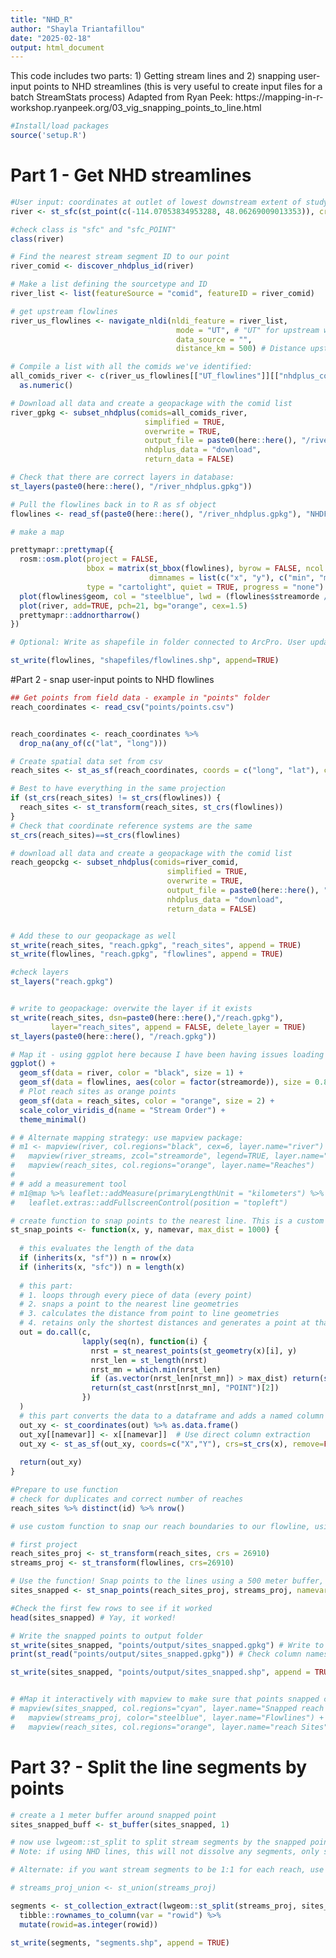 ```yaml
---
title: "NHD_R"
author: "Shayla Triantafillou"
date: "2025-02-18"
output: html_document
---
```


This code includes two parts: 1) Getting stream lines and 2) snapping user-input points to NHD streamlines (this is very useful to create input files for a batch StreamStats process)
Adapted from Ryan Peek: https://mapping-in-r-workshop.ryanpeek.org/03_vig_snapping_points_to_line.html

```r
#Install/load packages
source('setup.R')
```
# Part 1 - Get NHD streamlines

```r
#User input: coordinates at outlet of lowest downstream extent of study site. Input as (x, y), so (longitude, latitude)
river <- st_sfc(st_point(c(-114.07053834953288, 48.06269009013353)), crs = 4326)

#check class is "sfc" and "sfc_POINT"
class(river)

# Find the nearest stream segment ID to our point
river_comid <- discover_nhdplus_id(river)

# Make a list defining the sourcetype and ID
river_list <- list(featureSource = "comid", featureID = river_comid)

# get upstream flowlines
river_us_flowlines <- navigate_nldi(nldi_feature = river_list,
                                     mode = "UT", # "UT" for upstream with tributaries
                                     data_source = "",
                                     distance_km = 500) # Distance upstream from point it will stop navigating, a generous 500 for Swan

# Compile a list with all the comids we've identified:
all_comids_river <- c(river_us_flowlines[["UT_flowlines"]][["nhdplus_comid"]]) %>%
  as.numeric()

# Download all data and create a geopackage with the comid list
river_gpkg <- subset_nhdplus(comids=all_comids_river,
                              simplified = TRUE,
                              overwrite = TRUE,
                              output_file = paste0(here::here(), "/river_nhdplus.gpkg"),
                              nhdplus_data = "download",
                              return_data = FALSE)

# Check that there are correct layers in database:
st_layers(paste0(here::here(), "/river_nhdplus.gpkg"))

# Pull the flowlines back in to R as sf object
flowlines <- read_sf(paste0(here::here(), "/river_nhdplus.gpkg"), "NHDFlowline_Network")

# make a map

prettymapr::prettymap({
  rosm::osm.plot(project = FALSE, 
                 bbox = matrix(st_bbox(flowlines), byrow = FALSE, ncol = 2, 
                               dimnames = list(c("x", "y"), c("min", "max"))), 
                 type = "cartolight", quiet = TRUE, progress = "none")
  plot(flowlines$geom, col = "steelblue", lwd = (flowlines$streamorde / 4), add=TRUE)
  plot(river, add=TRUE, pch=21, bg="orange", cex=1.5)
  prettymapr::addnortharrow()
})

# Optional: Write as shapefile in folder connected to ArcPro. User updated file path

st_write(flowlines, "shapefiles/flowlines.shp", append=TRUE)
```


#Part 2 - snap user-input points to NHD flowlines

```r
## Get points from field data - example in "points" folder
reach_coordinates <- read_csv("points/points.csv") 


reach_coordinates <- reach_coordinates %>%
  drop_na(any_of(c("lat", "long")))

# Create spatial data set from csv
reach_sites <- st_as_sf(reach_coordinates, coords = c("long", "lat"), crs = 4326)

# Best to have everything in the same projection
if (st_crs(reach_sites) != st_crs(flowlines)) {
  reach_sites <- st_transform(reach_sites, st_crs(flowlines))
}
# Check that coordinate reference systems are the same
st_crs(reach_sites)==st_crs(flowlines)

# download all data and create a geopackage with the comid list
reach_geopckg <- subset_nhdplus(comids=river_comid,
                                   simplified = TRUE,
                                   overwrite = TRUE,
                                   output_file = paste0(here::here(), "/reach.gpkg"),
                                   nhdplus_data = "download",
                                   return_data = FALSE)


# Add these to our geopackage as well
st_write(reach_sites, "reach.gpkg", "reach_sites", append = TRUE)
st_write(flowlines, "reach.gpkg", "flowlines", append = TRUE)

#check layers
st_layers("reach.gpkg")


# write to geopackage: overwite the layer if it exists
st_write(reach_sites, dsn=paste0(here::here(),"/reach.gpkg"),
         layer="reach_sites", append = FALSE, delete_layer = TRUE)
st_layers(paste0(here::here(), "/reach.gpkg"))

# Map it - using ggplot here because I have been having issues loading other options like mapview, tmap, leaflet...the list of things not working goes on
ggplot() +
  geom_sf(data = river, color = "black", size = 1) +
  geom_sf(data = flowlines, aes(color = factor(streamorde)), size = 0.8) +
  # Plot reach sites as orange points
  geom_sf(data = reach_sites, color = "orange", size = 2) +
  scale_color_viridis_d(name = "Stream Order") +
  theme_minimal()

# # Alternate mapping strategy: use mapview package:
# m1 <- mapview(river, col.regions="black", cex=6, layer.name="river") + 
#   mapview(river_streams, zcol="streamorde", legend=TRUE, layer.name="Stream <br> Order") + 
#   mapview(reach_sites, col.regions="orange", layer.name="Reaches")
# 
# # add a measurement tool
# m1@map %>% leaflet::addMeasure(primaryLengthUnit = "kilometers") %>%
#   leaflet.extras::addFullscreenControl(position = "topleft")

# create function to snap points to the nearest line. This is a custom function from Tim Salabim on Stack Overflow
st_snap_points <- function(x, y, namevar, max_dist = 1000) {
  
  # this evaluates the length of the data
  if (inherits(x, "sf")) n = nrow(x)
  if (inherits(x, "sfc")) n = length(x)
  
  # this part: 
  # 1. loops through every piece of data (every point)
  # 2. snaps a point to the nearest line geometries
  # 3. calculates the distance from point to line geometries
  # 4. retains only the shortest distances and generates a point at that intersection
  out = do.call(c,
                lapply(seq(n), function(i) {
                  nrst = st_nearest_points(st_geometry(x)[i], y)
                  nrst_len = st_length(nrst)
                  nrst_mn = which.min(nrst_len)
                  if (as.vector(nrst_len[nrst_mn]) > max_dist) return(st_geometry(x)[i])
                  return(st_cast(nrst[nrst_mn], "POINT")[2])
                })
  )
  # this part converts the data to a dataframe and adds a named column of your choice
  out_xy <- st_coordinates(out) %>% as.data.frame()
  out_xy[[namevar]] <- x[[namevar]]  # Use direct column extraction
  out_xy <- st_as_sf(out_xy, coords=c("X","Y"), crs=st_crs(x), remove=FALSE)
  
  return(out_xy)
} 

#Prepare to use function
# check for duplicates and correct number of reaches
reach_sites %>% distinct(id) %>% nrow()

# use custom function to snap our reach boundaries to our flowline, using a buffer of 100 meters. We need to project our data here for this to work correctly.

# first project
reach_sites_proj <- st_transform(reach_sites, crs = 26910)
streams_proj <- st_transform(flowlines, crs=26910)

# Use the function! Snap points to the lines using a 500 meter buffer, select which ID column you want keep for rejoining
sites_snapped <- st_snap_points(reach_sites_proj, streams_proj, namevar = "id", max_dist = 600)

#Check the first few rows to see if it worked
head(sites_snapped) # Yay, it worked!

# Write the snapped points to output folder
st_write(sites_snapped, "points/output/sites_snapped.gpkg") # Write to a GeoPackage first
print(st_read("points/output/sites_snapped.gpkg")) # Check column names

st_write(sites_snapped, "points/output/sites_snapped.shp", append = TRUE)


# #Map it interactively with mapview to make sure that points snapped correctly
# mapview(sites_snapped, col.regions="cyan", layer.name="Snapped reach sites") +
#   mapview(streams_proj, color="steelblue", layer.name="Flowlines") +
#   mapview(reach_sites, col.regions="orange", layer.name="reach Sites")
```
# Part 3? - Split the line segments by points

```r

# create a 1 meter buffer around snapped point
sites_snapped_buff <- st_buffer(sites_snapped, 1)

# now use lwgeom::st_split to split stream segments by the snapped points 
# Note: if using NHD lines, this will not dissolve any segments, only split, to preserve the data (stream order, etc.) associated with each segment.

# Alternate: if you want stream segments to be 1:1 for each reach, use st_union() first:

# streams_proj_union <- st_union(streams_proj)

segments <- st_collection_extract(lwgeom::st_split(streams_proj, sites_snapped_buff), "LINESTRING") %>% 
  tibble::rownames_to_column(var = "rowid") %>% 
  mutate(rowid=as.integer(rowid))

st_write(segments, "segments.shp", append = TRUE)

```

```r

```

